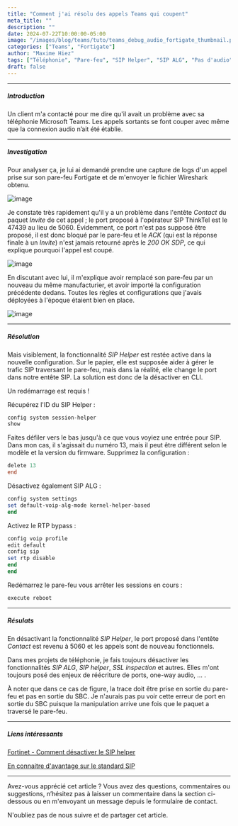 ```yaml
---
title: "Comment j'ai résolu des appels Teams qui coupent"
meta_title: ""
description: ""
date: 2024-07-22T10:00:00-05:00
image: "/images/blog/teams/tuto/teams_debug_audio_fortigate_thumbnail.png"
categories: ["Teams", "Fortigate"]
author: "Maxime Hiez"
tags: ["Téléphonie", "Pare-feu", "SIP Helper", "SIP ALG", "Pas d'audio", "Wireshark", "Logs", "Direct Routing"]
draft: false
---
```

---

##### Introduction
Un client m'a contacté pour me dire qu'il avait un problème avec sa téléphonie Microsoft Teams. Les appels sortants se font couper avec même que la connexion audio n’ait été établie.

---

##### Investigation
Pour analyser ça, je lui ai demandé prendre une capture de logs d'un appel prise sur son pare-feu Fortigate et de m'envoyer le fichier Wireshark obtenu. 

![image](/images/blog/teams/tuto/teams_debug_audio_fortigate_001.png)

Je constate très rapidement qu'il y a un problème dans l'entête *Contact* du paquet *Invite* de cet appel ; le port proposé à l'opérateur SIP ThinkTel est le 47439 au lieu de 5060. Évidemment, ce port n'est pas supposé être proposé, il est donc bloqué par le pare-feu et le *ACK* (qui est la réponse finale à un *Invite*) n'est jamais retourné après le *200 OK SDP*, ce qui explique pourquoi l'appel est coupé.

![image](/images/blog/teams/tuto/teams_debug_audio_fortigate_002.png)

En discutant avec lui, il m'explique avoir remplacé son pare-feu par un nouveau du même manufacturier, et avoir importé la configuration précédente dedans. Toutes les règles et configurations que j'avais déployées à l'époque étaient bien en place.

![image](/images/blog/teams/tuto/teams_debug_audio_fortigate_003.png)

---

##### Résolution
Mais visiblement, la fonctionnalité *SIP Helper* est restée active dans la nouvelle configuration. Sur le papier, elle est supposée aider à gérer le trafic SIP traversant le pare-feu, mais dans la réalité, elle change le port dans notre entête SIP. La solution est donc de la désactiver en CLI.

<Notice type="warning">Un redémarrage est requis !</Notice>

Récupérez l'ID du SIP Helper :
```powershell
config system session-helper
show
```

Faites défiler vers le bas jusqu'à ce que vous voyiez une entrée pour SIP. Dans mon cas, il s'agissait du numéro 13, mais il peut être différent selon le modèle et la version du firmware. Supprimez la configuration :
```powershell
delete 13
end
```

Désactivez également SIP ALG :
```powershell
config system settings
set default-voip-alg-mode kernel-helper-based
end
```

Activez le RTP bypass :
```powershell
config voip profile
edit default
config sip
set rtp disable
end
end
```

Redémarrez le pare-feu vous arrêter les sessions en cours :
```powershell
execute reboot
```

---

##### Résulats
En désactivant la fonctionnalité *SIP Helper*, le port proposé dans l'entête *Contact* est revenu à 5060 et les appels sont de nouveau fonctionnels.

Dans mes projets de téléphonie, je fais toujours désactiver les fonctionnalités *SIP ALG*, *SIP helper*, *SSL inspection* et autres. Elles m'ont toujours posé des enjeux de réécriture de ports, one-way audio, ... .

À noter que dans ce cas de figure, la trace doit être prise en sortie du pare-feu et pas en sortie du SBC. Je n'aurais pas pu voir cette erreur de port en sortie du SBC puisque la manipulation arrive une fois que le paquet a traversé le pare-feu.

---

##### Liens intéressants
[Fortinet - Comment désactiver le SIP helper](https://community.fortinet.com/t5/FortiGate/Technical-Tip-Disabling-VoIP-Inspection/ta-p/194131)

[En connaitre d'avantage sur le standard SIP](https://www.ietf.org/rfc/rfc3261.txt)

---


Avez-vous apprécié cet article ? Vous avez des questions, commentaires ou suggestions, n’hésitez pas à laisser un commentaire dans la section ci-dessous ou en m'envoyant un message depuis le formulaire de contact.

N'oubliez pas de nous suivre et de partager cet article.